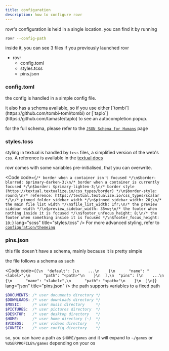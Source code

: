 ---
title: configuration
description: how to configure rovr
---


rovr's configuration is held in a single location. you can find it by running

```sh
rovr --config-path
```

inside it, you can see 3 files if you previously launched rovr

<FileTree>

- rovr
  - config.toml
  - styles.tcss
  - pins.json

</FileTree>

### config.toml

the config is handled in a simple config file.

<Aside type="tip">
  it also has a schema available, so if you use either
  [`tombi`](https://github.com/tombi-toml/tombi) or
  [`taplo`](https://github.com/tamasfe/taplo) to see an autocompletion popup.
</Aside>

for the full schema, please refer to the [`JSON Schema for Humans`](/rovr/reference/schema) page

### styles.tcss

styling in textual is handled by `tcss` files, a simplified version of the web's `css`. A reference is available in the [textual docs](https://textual.textualize.io/styles/)

rovr comes with some variables pre-initialised, that you can overwrite.

<Code
  code={`/* border when a container isn't focused */\n$border-blurred: $primary-darken-3;\n/* border when a container is currently focused */\n$border: $primary-lighten-3;\n/* border style (https://textual.textualize.io/css_types/border) */\n$border-style: round;\n/* reference: https://textual.textualize.io/css_types/scalar */\n/* pinned folder sidebar width */\n$pinned_sidebar_width: 20;\n/* the main file list width */\n$file_list_width: 1fr;\n/* the preview sidebar width */\n$preview_sidebar_width: 35vw;\n/* the footer when nothing inside it is focused */\n$footer_unfocus_height: 8;\n/* the footer when something inside it is focused */\n$footer_focus_height: 10;`}
  lang="scss"
  title="styles.tcss"
/>
For more advanced styling, refer to [`configuration/themeing`](./themeing)

### pins.json

this file doesn't have a schema, mainly because it is pretty simple

the file follows a schema as such

<Code
  code={`{\n  "default": [\n    ...\n    {\n      "name": "<label>",\n      "path": "<path>"\n    }\n  ],\n  "pins": [\n    ...\n    {\n      "name": "<label>",\n      "path": "<path>"\n    }\n  ]\n}`}
  lang="json"
  title="pins.json"
/>
the path supports variables to a fixed path

```scss
$DOCUMENTS: /* user documents directory */
$DOWNLOADS: /* user downloads directory */
$MUSIC:     /* user music directory     */
$PICTURES:  /* user pictures directory  */
$DESKTOP:   /* user desktop directory   */
$HOME:      /* user home directory (~)  */
$VIDEOS:    /* user videos directory    */
$CONFIG:    /* user config directory    */
```

so, you can have a path as `$HOME/games` and it will expand to `~/games` or `%USERPROFILE%/games` depending on your os
